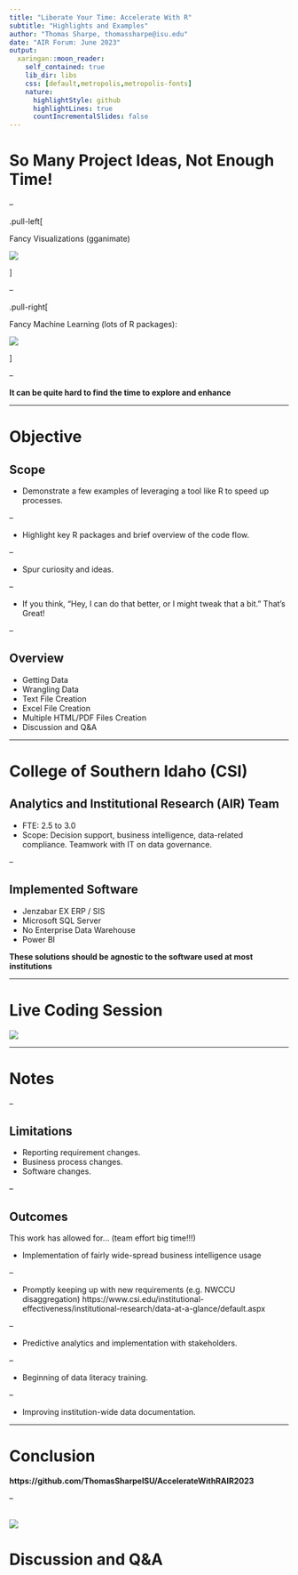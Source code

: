---
title: "Liberate Your Time: Accelerate With R"
subtitle: "Highlights and Examples"
author: "Thomas Sharpe, thomassharpe@isu.edu"
date: "AIR Forum: June 2023"
output:
  xaringan::moon_reader:
    self_contained: true
    lib_dir: libs
    css: [default,metropolis,metropolis-fonts]
    nature:
      highlightStyle: github
      highlightLines: true
      countIncrementalSlides: false
---

# So Many Project Ideas, Not Enough Time!

--

.pull-left[

Fancy Visualizations (gganimate)

![](intro/population_animation.gif)

]

--

.pull-right[

Fancy Machine Learning (lots of R packages):

![](intro/clusplot.png)

]

--

<b> It can be quite hard to find the time to explore and enhance </b>

---

# Objective

## Scope

- Demonstrate a few examples of leveraging a tool like R to speed up processes.

--

- Highlight key R packages and brief overview of the code flow.

--

- Spur curiosity and ideas.

--

- If you think, "Hey, I can do that better, or I might tweak that a bit." That's Great!

--

## Overview

- Getting Data
- Wrangling Data
- Text File Creation
- Excel File Creation
- Multiple HTML/PDF Files Creation
- Discussion and Q&A

---

# College of Southern Idaho (CSI)

## Analytics and Institutional Research (AIR) Team

- FTE: 2.5 to 3.0
- Scope: Decision support, business intelligence, data-related compliance. Teamwork with IT on data governance.

--

## Implemented Software

- Jenzabar EX ERP / SIS
- Microsoft SQL Server
- No Enterprise Data Warehouse
- Power BI


<b> These solutions should be agnostic to the software used at most institutions </b>

---

# Live Coding Session

![](intro/carlyton.gif)

---

# Notes

--

## Limitations

- Reporting requirement changes.
- Business process changes.
- Software changes.

--

## Outcomes

This work has allowed for... (team effort big time!!!)

- Implementation of fairly wide-spread business intelligence usage

--

- Promptly keeping up with new requirements (e.g. NWCCU disaggregation) https://www.csi.edu/institutional-effectiveness/institutional-research/data-at-a-glance/default.aspx

--

- Predictive analytics and implementation with stakeholders. 

--

- Beginning of data literacy training.

--

- Improving institution-wide data documentation.




---

# Conclusion


<b>https://github.com/ThomasSharpeISU/AccelerateWithRAIR2023</b>

--

![](intro/coolBeans.gif)
---

# Discussion and Q&A


